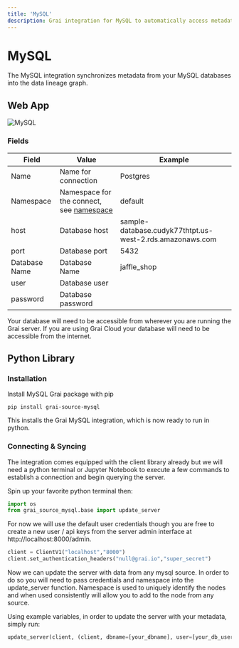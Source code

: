 ```yaml
---
title: 'MySQL'
description: Grai integration for MySQL to automatically access metadata.
---
```



# MySQL

The MySQL integration synchronizes metadata from your MySQL databases into the data lineage graph.


## Web App


![MySQL](./resources/webapp/mysql.png)

### Fields

| Field         | Value                                                           | Example                                                  |
| ------------- | --------------------------------------------------------------- | -------------------------------------------------------- |
| Name          | Name for connection                                             | Postgres                                                 |
| Namespace     | Namespace for the connect, see [namespace](/concepts/namespace) | default                                                  |
| host          | Database host                                                   | sample-database.cudyk77thtpt.us-west-2.rds.amazonaws.com |
| port          | Database port                                                   | 5432                                                     |
| Database Name | Database Name                                                   | jaffle_shop                                              |
| user          | Database user                                                   |                                                          |
| password      | Database password                                               |                                                          |

<Callout type="warning" emoji="ℹ️">
    Your database will need to be accessible from wherever you are running the Grai server.
    If you are using Grai Cloud your database will need to be accessible from the internet.
</Callout>

## Python Library

### Installation

Install MySQL Grai package with pip

```shell
pip install grai-source-mysql
```

This installs the Grai MySQL integration, which is now ready to run in python.

### Connecting & Syncing

The integration comes equipped with the client library already but we will need a python terminal or Jupyter Notebook to execute a few commands to establish a connection and begin querying the server.

Spin up your favorite python terminal then:

```python
import os
from grai_source_mysql.base import update_server
```

For now we will use the default user credentials though you are free to create a new user / api keys from the server admin interface at http://localhost:8000/admin.

```python
client = ClientV1("localhost","8000")
client.set_authentication_headers("null@grai.io","super_secret")
```

Now we can update the server with data from any mysql source. In order to do so you will need to pass credentials and namespace into the update_server function. Namespace is used to uniquely identify the nodes and when used consistently will allow you to add to the node from any source.

Using example variables, in order to update the server with your metadata, simply run:

```python
update_server(client, (client, dbname=[your_dbname], user=[your_db_username], password=[your_db_password], namespace=[your_grai_namespace], host=[your_db_host], port=[your_db_port]))
```
